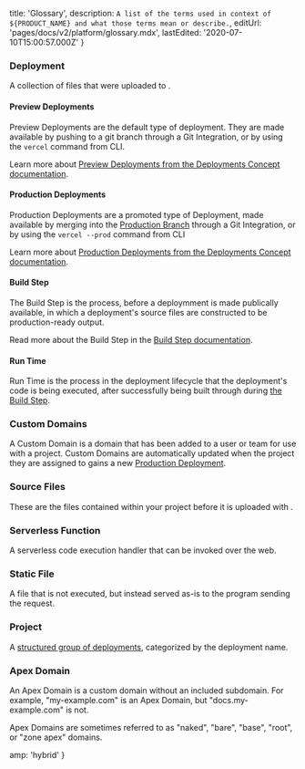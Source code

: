 
  title: 'Glossary',
  description: `A list of the terms used in context of ${PRODUCT_NAME} and what those terms mean or describe.`,
  editUrl: 'pages/docs/v2/platform/glossary.mdx',
  lastEdited: '2020-07-10T15:00:57.000Z'
}

### Deployment

A collection of files that were uploaded to **<ProductName />**.

#### Preview Deployments

Preview Deployments are the default type of deployment. They are made available by pushing to a git branch through a Git Integration, or by using the `vercel` command from <ProductShortName /> CLI.

Learn more about [Preview Deployments from the Deployments Concept documentation](/docs/v2/platform/deployments#preview).

#### Production Deployments

Production Deployments are a promoted type of Deployment, made available by merging into the [Production Branch](/docs/v2/git-integrations#production-branch) through a Git Integration, or by using the `vercel --prod` command from <ProductShortName /> CLI

Learn more about [Production Deployments from the Deployments Concept documentation](/docs/v2/platform/deployments#production).

#### Build Step

The Build Step is the process, before a deploymment is made publically available, in which a deployment's source files are constructed to be production-ready output.

Read more about the Build Step in the [Build Step documentation](/docs/v2/build-step).

#### Run Time

Run Time is the process in the deployment lifecycle that the deployment's code is being executed, after successfully being built through during [the Build Step](#build-step).

### Custom Domains

A Custom Domain is a domain that has been added to a user or team for use with a project. Custom Domains are automatically updated when the project they are assigned to gains a new [Production Deployment](#production-deployments).

### Source Files

These are the files contained within your project before it is uploaded with <ProductName />.

### Serverless Function

A serverless code execution handler that can be invoked over the web.

### Static File

A file that is not executed, but instead served as-is to the program sending the request.

### Project

A [structured group of deployments](/docs/v2/platform/projects), categorized by the deployment name.

### Apex Domain

An Apex Domain is a custom domain without an included subdomain. For example, "my-example.com" is an Apex Domain, but "docs.my-example.com" is not.

Apex Domains are sometimes referred to as "naked", "bare", "base", "root", or "zone apex" domains.


  amp: 'hybrid'
}
